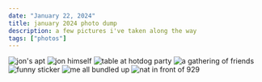 ```yaml
---
date: "January 22, 2024"
title: january 2024 photo dump
description: a few pictures i've taken along the way
tags: ["photos"]
---
```


![jon's apt](/assets/january_2024/apt.JPG)
![jon himself](/assets/january_2024/jon.JPG)
![table at hotdog party](/assets/january_2024/table.JPG)
![a gathering of friends](/assets/january_2024/hotdog.JPG)
![funny sticker](/assets/january_2024/funny.JPG)
![me all bundled up](/assets/january_2024/me.JPG)
![nat in front of 929](/assets/january_2024/nat.JPG)